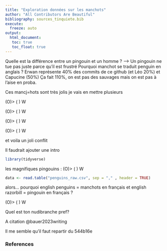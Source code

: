 ```yaml
---
title: "Exploration données sur les manchots"
author: "All Contributors Are Beautiful" 
bibliography: sources_tinquiete.bib
execute: 
  freeze: auto
output: 
  html_document:
   toc: true
   toc_float: true
---
```



Quelle est la différence entre un pingouin et un homme ? --> Un pingouin ne tue pas juste parce qu'il est frustré
Pourquoi manchot se traduit penguin en anglais ?
Erwan représente 40% des commits de ce github (et Léo 20%) et Capucine (50%) 
Ça fait 110%, on est pas des sauvages mais on est pas à l'aise en proba.

Ces mancj=hots sont très jolis je vais en mettre plusieurs

(O)>
( )
 W

(O)>
( )
 W

(O)>
( )
 W


(O)>
( )
 W

et voila un joli conflit

Il faudrait ajouter une intro



```r
library(tidyverse)
```
les magnifiques pingouins :
(O)>
( )
 W

```r
data <- read.table("penguins_raw.csv", sep = "," , header = TRUE)
```

alors... pourquoi english penguins = manchots en français et english razorbill = pingouin en français ?

(O)>
( )
 W
 
Quel est ton nudibranche pref? 


A citation @bauer2023writing


Il me semble qu'il faut repartir du 544b16e

### References

::: {#refs}
:::
